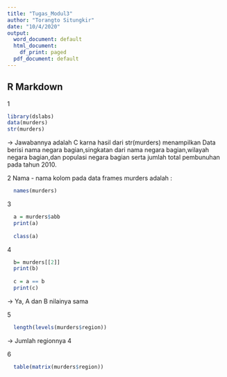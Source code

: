 ```yaml
---
title: "Tugas_Modul3"
author: "Torangto Situngkir"
date: "10/4/2020"
output:
  word_document: default
  html_document:
    df_print: paged
  pdf_document: default
---
```


## R Markdown

1
```r
library(dslabs)
data(murders)
str(murders)
```

   -> Jawabannya adalah C karna hasil dari str(murders) menampilkan Data berisi nama negara bagian,singkatan dari nama negara bagian,wilayah negara bagian,dan populasi negara bagian serta jumlah total pembunuhan pada tahun 2010.

2  Nama - nama kolom pada data frames murders adalah : 
```r
  names(murders)
```

3
```r
  a = murders$abb
  print(a)
  
  class(a)
```
4
```r
  b= murders[[2]]
  print(b)
  
  c = a == b 
  print(c)
```
  
  -> Ya, A dan B nilainya sama
  
5
```r
  
  length(levels(murders$region))
```
  
  -> Jumlah regionnya 4
  
6
```r
  
  table(matrix(murders$region))
```
  

